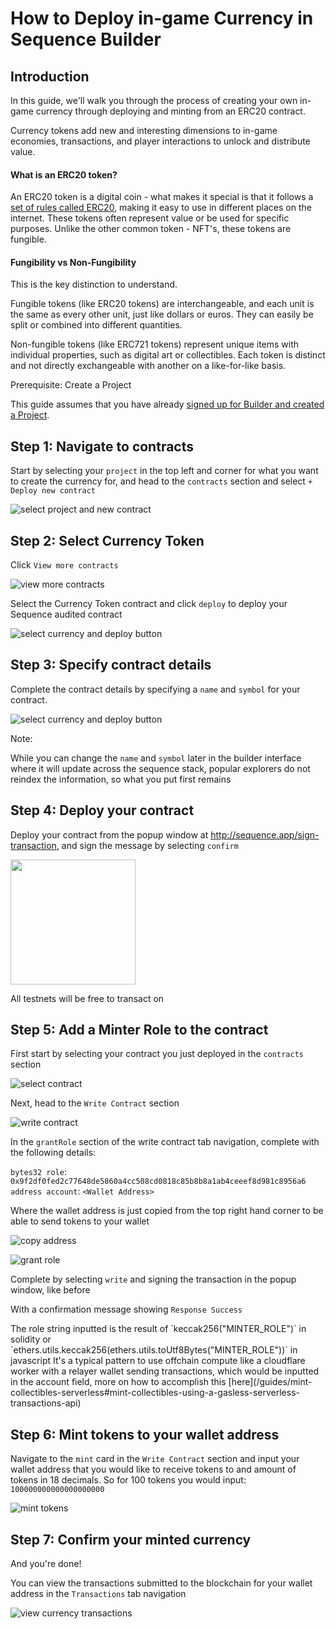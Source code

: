 
# How to Deploy in-game Currency in Sequence Builder

## Introduction

In this guide, we'll walk you through the process of creating your own in-game currency through deploying and minting from an ERC20 contract.

Currency tokens add new and interesting dimensions to in-game economies, transactions, and player interactions to unlock and distribute value.

#### What is an ERC20 token?

An ERC20 token is a digital coin - what makes it special is that it follows a [set of rules called ERC20](https://ethereum.org/en/developers/docs/standards/tokens/erc-20/), making it easy to use in different places on the internet. These tokens often represent value or be used for specific purposes. Unlike the other common token - NFT's, these tokens are fungible.

#### Fungibility vs Non-Fungibility

This is the key distinction to understand.

Fungible tokens (like ERC20 tokens) are interchangeable, and each unit is the same as every other unit, just like dollars or euros. They can easily be split or combined into different quantities.

Non-fungible tokens (like ERC721 tokens) represent unique items with individual properties, such as digital art or collectibles. Each token is distinct and not directly exchangeable with another on a like-for-like basis.

<Callout type="warning">
Prerequisite: Create a Project

This guide assumes that you have already [signed up for Builder and created a Project](/solutions/builder/getting-started).

</Callout>

## Step 1: Navigate to contracts

Start by selecting your `project` in the top left and corner for what you want to create the currency for, and head to the `contracts` section and select `+ Deploy new contract`

![select project and new contract](/img/collectibles/select_project_new_contract.png)

## Step 2: Select Currency Token

Click `View more contracts`

![view more contracts](/img/collectibles/view_more_contracts.png)

Select the Currency Token contract and click `deploy` to deploy your Sequence audited contract

![select currency and deploy button](/img/collectibles/select_currency_deploy.png)

## Step 3: Specify contract details

Complete the contract details by specifying a `name` and `symbol` for your contract. 

![select currency and deploy button](/img/collectibles/currency_contract_details.png)

<Callout type="danger">

Note:

While you can change the `name` and `symbol` later in the builder interface where it will update across the sequence stack, popular explorers do not reindex the information, so what you put first remains

</Callout>

## Step 4: Deploy your contract

Deploy your contract from the popup window at http://sequence.app/sign-transaction, and sign the message by selecting `confirm`

<img src="/img/collectibles/sign_deploy_transaction.png" width="200" />

<Callout type="info">

All testnets will be free to transact on

</Callout>

## Step 5: Add a Minter Role to the contract

First start by selecting your contract you just deployed in the `contracts` section

![select contract](/img/collectibles/select_contract.png)

Next, head to the `Write Contract` section

![write contract](/img/collectibles/select_write_contract.png)

In the `grantRole` section of the write contract tab navigation, complete with the following details:

`bytes32 role`: `0x9f2df0fed2c77648de5860a4cc508cd0818c85b8b8a1ab4ceeef8d981c8956a6`
`address account`: `<Wallet Address>`

Where the wallet address is just copied from the top right hand corner to be able to send tokens to your wallet

![copy address](/img/collectibles/copy_address.png)

![grant role](/img/collectibles/grant_role.png)

Complete by selecting `write` and signing the transaction in the popup window, like before

With a confirmation message showing `Response Success`

<Callout type="info">
  The role string inputted is the result of `keccak256("MINTER_ROLE")` in
  solidity or `ethers.utils.keccak256(ethers.utils.toUtf8Bytes("MINTER_ROLE"))`
  in javascript

</Callout>
<Callout type="tip">
  It's a typical pattern to use offchain compute like a cloudflare worker with a relayer wallet sending transactions, which would be inputted in the account field, more on how to accomplish this [here](/guides/mint-collectibles-serverless#mint-collectibles-using-a-gasless-serverless-transactions-api)
</Callout>

## Step 6: Mint tokens to your wallet address

Navigate to the `mint` card in the `Write Contract` section and input your wallet address that you would like to receive tokens to and amount of tokens in 18 decimals. So for 100 tokens you would input: `100000000000000000000`

![mint tokens](/img/collectibles/mint_currency.png)

## Step 7: Confirm your minted currency

And you're done!

You can view the transactions submitted to the blockchain for your wallet address in the `Transactions` tab navigation

![view currency transactions](/img/collectibles/view_currency_transactions.png)
